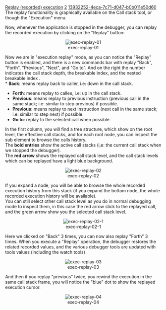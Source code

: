 [[Property:title|Replay (recorded) execution]]
[[Property:weight|2]]
[[Property:uuid|13932252-4eca-7c71-d047-b0b011e50d60]]
The replay functionality is graphically available on the Call stack tool, or though the "Execution" menu.

{{note|First, you must be sure execution recording is activated ([[Record execution|read how to record execution]] ).}}

Now, whenever the application is stopped in the debugger, you can replay the recorded execution by clicking on the "Replay" button:

<center> [[Image:exec-replay-01]]  </center>

Now we are in "execution replay" mode, as you can notice the "Replay" button is enabled, and there is a new commands bar with replay "Back", "Forth", "Previous", "Next", and "Go to". And on the right the number indicates the call stack depth, the breakable index, and the nested breakable index . <br/>
* '''Back''': means replay back to caller, i.e: down in the call stack.
* '''Forth''': means replay to callee, i.e: up in the call stack.
* '''Previous''': means replay to previous instruction (previous call in the same stack; i.e: similar to step previous) if possible.
* '''Previous''': means replay to next instruction (next call in the same stack; i.e: similar to step next) if possible.
* '''Go to''': replay to the selected call when possible.
In the first column, you will find a tree structure, which show on the root level, the effective call stacks, and for each root node, you can inspect the sub element to browse the calls history.<br/>
The '''bold entries''' show the active call stacks (i,e: the current call stack when we stopped the debugger).<br/>
The '''red arrow''' shows the replayed call stack level, and the call stack levels which can be replayed have a light blue background. <br/>

<center> [[Image:exec-replay-02]]  </center>

If you expand a node, you will be able to browse the whole recorded execution history from this stack (if you expand the bottom node, the whole recorded execution history will be available).<br/>
You can still select other call stack level as you do in normal debugging mode to inspect them, in this case the red arrow stick to the replayed call, and the green arrow show you the selected call stack level. 

<center> [[Image:exec-replay-02-1]]  </center>

Here we clicked on "Back" 3 times, you can now also replay "Forth" 3 times. When you execute a "Replay" operation, the debugger restores the related recorded values, and the various debugger tools are updated with tools values (including the watch tools)

<center> [[Image:exec-replay-03]]  </center>

And then if you replay "previous" twice, you rewind the execution in the same call stack frame, you will notice the "blue" dot to show the replayed execution cursor.


<center> [[Image:exec-replay-04]]  </center>

{{note|When replaying, you will notice the debugging tools are synchronized and refresh. <br/>
This means the objects tool, the watch tools, and the feature tool will display the replayed context (values, and replayed execution cursor). <br/>
If you evaluate an expression in a watch tool, it will use the recorded values, then be careful about side effects, since you can modify those values... }}





